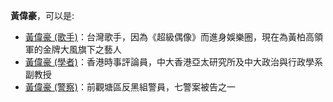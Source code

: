 '''黃偉豪'''，可以是:
*[[黃偉豪_(歌手)|黃偉豪 (歌手)]]：台灣歌手，因為《超級偶像》而進身娛樂圈，現在為黃柏高領軍的金牌大風旗下之藝人
*[[黃偉豪_(學者)|黃偉豪 (學者)]]：香港時事評論員，中大香港亞太研究所及中大政治與行政學系副教授
*[[黃偉豪_(警察)|黃偉豪 (警察)]]：前觀塘區反黑組警員，七警案被告之一
{{disambig|W伟豪|Cat=三字黄姓人名消歧义}}